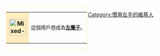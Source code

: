 <div style="float: left; border:solid #FFECBF 1px; margin: 1px;">
{| cellspacing="0" style="width: 238px; background: #BF9430;"
| style="width: 45px; height: 45px; background: #FFECBF; text-align: center; font-size: {{{5|{{{id-s|14}}}}}}pt; color: {{{id-fc|black}}};" | '''[[File:Mixed-handed-left.png|45px]]'''
| style="font-size: 10pt; padding: 4pt; line-height: 1.25em; color: {{{info-fc|black}}};" | 這個用戶想成為'''[[左撇子]]'''。
|}</div>[[Category:慣用左手的維基人]]